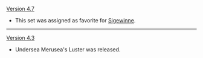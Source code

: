 {{Change History/Header}}
[[Version 4.7]]
* This set was assigned as favorite for [[Sigewinne]].
----
[[Version 4.3]]
* Undersea Merusea's Luster was released.